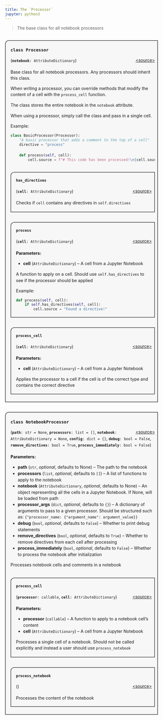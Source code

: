 ```yaml
---
title: The `Processor`
jupyter: python3
---
```



> The base class for all notebook processors


<div style="background:#f7f7f7; border:2px solid #5a5a5a; border-top-width:2px; border-left-width: 2px; border-top-left-radius: 0.75rem; margin-top: 2rem; margin-bottom: 1.5rem; padding-left: 1rem; padding-right: .5rem;">

### `class Processor` {#nbquarto.processor.Processor}
[\<source\>](https://github.com/muellerzr/nbquarto/blob/main/src/nbquarto/processor.py#L22){style="float:right;font-size:.875rem;"}
<p style="font-size:.875rem;line-height:1.25rem;">
(**`notebook`**`: AttributeDictionary`)
</p>

<div style="font-size:.875rem;line-height:1.25rem;margin-bottom:1.25em; margin-top:1.25em; padding_bottom:0;">

Base class for all notebook processors.
Any processors should inherit this class.

When writing a processor, you can override methods that
modify the content of a cell with the `process_cell` function.

The class stores the entire notebook in the `notebook`
attribute.

When using a processor, simply call the class and pass
in a single cell.

Example:

```python
class BasicProcessor(Processor):
    "A basic processor that adds a comment to the top of a cell"
    directive = "process"

    def process(self, cell):
        cell.source = f"# This code has been processed!\n{cell.source}"
```

</div><div style="background:#f7f7f7; border:2px solid #5a5a5a; border-top-width:2px; border-left-width: 2px; border-top-left-radius: 0.75rem; margin-top: 2rem; margin-bottom: 1.5rem; padding-left: 1rem; padding-right: .5rem;">
#### `has_directives` {#nbquarto.processor.Processor.has_directives}
[\<source\>](https://github.com/muellerzr/nbquarto/blob/main/src/nbquarto/processor.py#L63){style="float:right;font-size:.875rem;"}
<p style="font-size:.875rem;line-height:1.25rem;">
(**`cell`**`: AttributeDictionary`)
</p>

<div style="font-size:.875rem;line-height:1.25rem;margin-bottom:1.25em; margin-top:1.25em; padding_bottom:0;">

Checks if `cell` contains any directives in `self.directives`

</div></div>
<div style="background:#f7f7f7; border:2px solid #5a5a5a; border-top-width:2px; border-left-width: 2px; border-top-left-radius: 0.75rem; margin-top: 2rem; margin-bottom: 1.5rem; padding-left: 1rem; padding-right: .5rem;">
#### `process` {#nbquarto.processor.Processor.process}
[\<source\>](https://github.com/muellerzr/nbquarto/blob/main/src/nbquarto/processor.py#L69){style="float:right;font-size:.875rem;"}
<p style="font-size:.875rem;line-height:1.25rem;">
(**`cell`**`: AttributeDictionary`)
</p>

<div style="font-size:.875rem;line-height:1.25rem;margin-bottom:1.25em; margin-top:1.25em; padding_bottom:0;">**Parameters:**

- **cell** (`AttributeDictionary`) --
  A cell from a Jupyter Notebook

A function to apply on a cell. Should use `self.has_directives`
to see if the processor should be applied



Example:
```python
def process(self, cell):
    if self.has_directives(self, cell):
        cell.source = "Found a directive!"
```

</div></div>
<div style="background:#f7f7f7; border:2px solid #5a5a5a; border-top-width:2px; border-left-width: 2px; border-top-left-radius: 0.75rem; margin-top: 2rem; margin-bottom: 1.5rem; padding-left: 1rem; padding-right: .5rem;">
#### `process_cell` {#nbquarto.processor.Processor.process_cell}
[\<source\>](https://github.com/muellerzr/nbquarto/blob/main/src/nbquarto/processor.py#L87){style="float:right;font-size:.875rem;"}
<p style="font-size:.875rem;line-height:1.25rem;">
(**`cell`**`: AttributeDictionary`)
</p>

<div style="font-size:.875rem;line-height:1.25rem;margin-bottom:1.25em; margin-top:1.25em; padding_bottom:0;">**Parameters:**

- **cell** (`AttributeDictionary`) --
  A cell from a Jupyter Notebook

Applies the processor to a cell if the cell is of the
correct type and contains the correct directive



</div></div>

</div>

<div style="background:#f7f7f7; border:2px solid #5a5a5a; border-top-width:2px; border-left-width: 2px; border-top-left-radius: 0.75rem; margin-top: 2rem; margin-bottom: 1.5rem; padding-left: 1rem; padding-right: .5rem;">

### `class NotebookProcessor` {#nbquarto.processor.NotebookProcessor}
[\<source\>](https://github.com/muellerzr/nbquarto/blob/main/src/nbquarto/processor.py#L110){style="float:right;font-size:.875rem;"}
<p style="font-size:.875rem;line-height:1.25rem;">
(**`path`**`: str = None`, **`processors`**`: list = []`, **`notebook`**`: AttributeDictionary = None`, **`config`**`: dict = {}`, **`debug`**`: bool = False`, **`remove_directives`**`: bool = True`, **`process_immediately`**`: bool = False`)
</p>

<div style="font-size:.875rem;line-height:1.25rem;margin-bottom:1.25em; margin-top:1.25em; padding_bottom:0;">**Parameters:**

- **path** (`str`, *optional*, defaults to None) --
  The path to the notebook
- **processors** (`list`, *optional*, defaults to `[]`) --
  A list of functions to apply to the notebook
- **notebook** (`AttributeDictionary`, *optional*, defaults to None) --
  An object representing all the cells in a Jupyter Notebook.
  If None, will be loaded from path
- **processor_args** (`dict`, *optional*, defaults to `{}`) --
  A dictionary of arguments to pass to a given processor.
  Should be structured such as: `{"processor_name: {"argument_name": argument_value}}`
- **debug** (`bool`, *optional*, defaults to `False`) --
  Whether to print debug statements
- **remove_directives** (`bool`, *optional*, defaults to `True`) --
  Whether to remove directives from each cell after processing
- **process_immediately** (`bool`, *optional*, defaults to `False`) --
  Whether to process the notebook after initialization

Processes notebook cells and comments in a notebook



</div><div style="background:#f7f7f7; border:2px solid #5a5a5a; border-top-width:2px; border-left-width: 2px; border-top-left-radius: 0.75rem; margin-top: 2rem; margin-bottom: 1.5rem; padding-left: 1rem; padding-right: .5rem;">
#### `process_cell` {#nbquarto.processor.NotebookProcessor.process_cell}
[\<source\>](https://github.com/muellerzr/nbquarto/blob/main/src/nbquarto/processor.py#L154){style="float:right;font-size:.875rem;"}
<p style="font-size:.875rem;line-height:1.25rem;">
(**`processor`**`: callable`, **`cell`**`: AttributeDictionary`)
</p>

<div style="font-size:.875rem;line-height:1.25rem;margin-bottom:1.25em; margin-top:1.25em; padding_bottom:0;">**Parameters:**

- **processor** (`callable`) --
  A function to apply to a notebook cell's content
- **cell** (`AttributeDictionary`) --
  A cell from a Jupyter Notebook

Processes a single cell of a notebook. Should not be called
explicitly and instead a user should use `process_notebook`



</div></div>
<div style="background:#f7f7f7; border:2px solid #5a5a5a; border-top-width:2px; border-left-width: 2px; border-top-left-radius: 0.75rem; margin-top: 2rem; margin-bottom: 1.5rem; padding-left: 1rem; padding-right: .5rem;">
#### `process_notebook` {#nbquarto.processor.NotebookProcessor.process_notebook}
[\<source\>](https://github.com/muellerzr/nbquarto/blob/main/src/nbquarto/processor.py#L172){style="float:right;font-size:.875rem;"}
<p style="font-size:.875rem;line-height:1.25rem;">
()
</p>

<div style="font-size:.875rem;line-height:1.25rem;margin-bottom:1.25em; margin-top:1.25em; padding_bottom:0;">

Processes the content of the notebook

</div></div>

</div>


